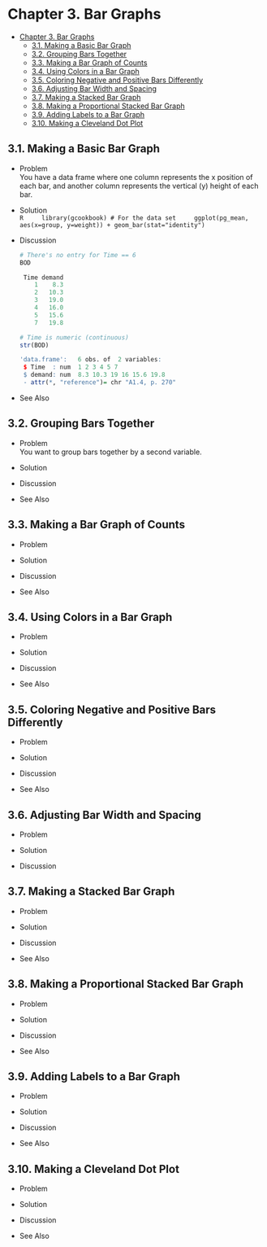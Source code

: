 # Chapter 3. Bar Graphs

<!-- toc orderedList:0 depthFrom:1 depthTo:6 -->

- [Chapter 3. Bar Graphs](#chapter-3-bar-graphs)
	- [3.1. Making a Basic Bar Graph](#31-making-a-basic-bar-graph)
	- [3.2. Grouping Bars Together](#32-grouping-bars-together)
	- [3.3. Making a Bar Graph of Counts](#33-making-a-bar-graph-of-counts)
	- [3.4. Using Colors in a Bar Graph](#34-using-colors-in-a-bar-graph)
	- [3.5. Coloring Negative and Positive Bars Differently](#35-coloring-negative-and-positive-bars-differently)
	- [3.6. Adjusting Bar Width and Spacing](#36-adjusting-bar-width-and-spacing)
	- [3.7. Making a Stacked Bar Graph](#37-making-a-stacked-bar-graph)
	- [3.8. Making a Proportional Stacked Bar Graph](#38-making-a-proportional-stacked-bar-graph)
	- [3.9. Adding Labels to a Bar Graph](#39-adding-labels-to-a-bar-graph)
	- [3.10. Making a Cleveland Dot Plot](#310-making-a-cleveland-dot-plot)

<!-- tocstop -->

## 3.1. Making a Basic Bar Graph
  * Problem  
You have a data frame where one column represents the x position of each bar, and
another column represents the vertical (y) height of each bar.  

  * Solution  
    ```R
    library(gcookbook) # For the data set
    ggplot(pg_mean, aes(x=group, y=weight)) + geom_bar(stat="identity")
    ```

  * Discussion  
    ```r
    # There's no entry for Time == 6
    BOD

     Time demand
        1    8.3
        2   10.3
        3   19.0
        4   16.0
        5   15.6
        7   19.8

    # Time is numeric (continuous)
    str(BOD)

    'data.frame':   6 obs. of  2 variables:
     $ Time  : num  1 2 3 4 5 7
     $ demand: num  8.3 10.3 19 16 15.6 19.8
     - attr(*, "reference")= chr "A1.4, p. 270"
    ```

  * See Also  

## 3.2. Grouping Bars Together
  * Problem  
    You want to group bars together by a second variable.  

  * Solution  

  * Discussion  

  * See Also  

## 3.3. Making a Bar Graph of Counts
  * Problem  

  * Solution  

  * Discussion  

  * See Also  

## 3.4. Using Colors in a Bar Graph
  * Problem  

  * Solution  

  * Discussion  

  * See Also  

## 3.5. Coloring Negative and Positive Bars Differently
  * Problem  

  * Solution  

  * Discussion  

  * See Also  

## 3.6. Adjusting Bar Width and Spacing
  * Problem  

  * Solution  

  * Discussion  

## 3.7. Making a Stacked Bar Graph
  * Problem  

  * Solution  

  * Discussion  

  * See Also  

## 3.8. Making a Proportional Stacked Bar Graph
  * Problem  

  * Solution  

  * Discussion  

  * See Also  

## 3.9. Adding Labels to a Bar Graph
  * Problem  

  * Solution  

  * Discussion  

  * See Also  

## 3.10. Making a Cleveland Dot Plot
  * Problem  

  * Solution  

  * Discussion  

  * See Also  
